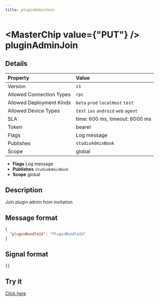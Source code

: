 ```yaml
---
title: pluginAdminJoin
---
```



# <MasterChip value={"PUT"} /> pluginAdminJoin

## Details

| Property | Value | 
| :--- | :--- | 
| Version | `v1` |
| Allowed Connection Types | `rpc`  |
| Allowed Deployment Kinds | `beta` `prod` `localHost` `test`  |
| Allowed Device Types | `test` `ios` `android` `web` `agent`  |
| SLA | time: 600 ms, timeout: 6000 ms |
| Token | bearer |
| Flags | Log message |
| Publishes | `studioAdminBook`  |
| Scope | global |


- **Flags** Log message
- **Publishes** `studioAdminBook` 
- **Scope** global


## Description

Join plugin admin from invitation

## Message format

```json
{
  "pluginBundleId": "PluginBundleId"
}
```

## Signal format

```json
{}
```

## Try it

[Click here](https://web.neome.ai/api?path=studio_studioMain_pluginAdminJoin)


